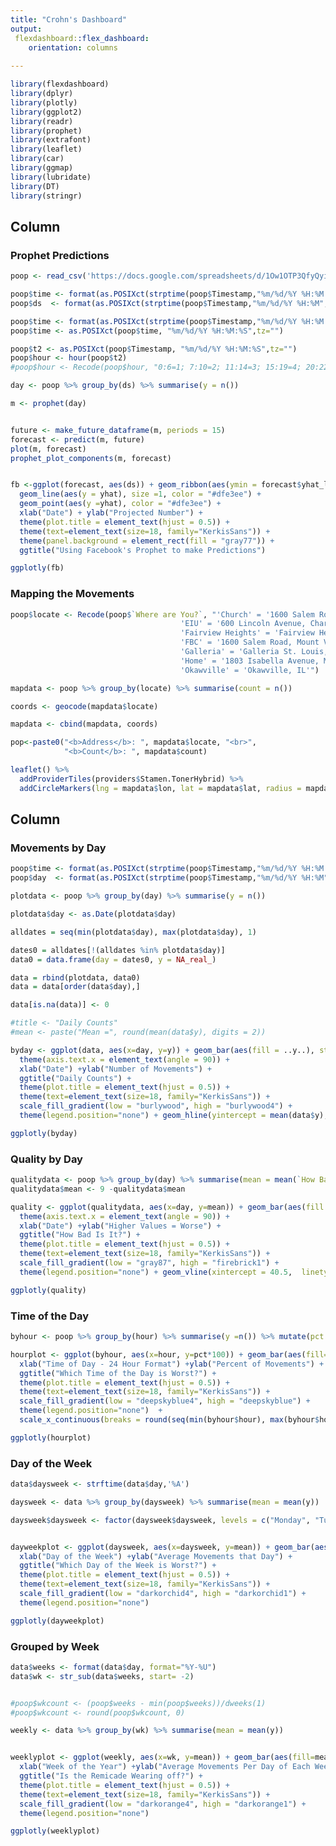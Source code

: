 ```yaml
---
title: "Crohn's Dashboard"
output: 
 flexdashboard::flex_dashboard:
    orientation: columns
    
---
```


```r
library(flexdashboard)
library(dplyr)
library(plotly)
library(ggplot2)
library(readr)
library(prophet)
library(extrafont)
library(leaflet)
library(car)
library(ggmap)
library(lubridate)
library(DT)
library(stringr)
```


Column {data-width=600}
-----------------------------------------------------------------------

### Prophet Predictions

```r
poop <- read_csv('https://docs.google.com/spreadsheets/d/1Ow1OTP3QfyQyi1K2jeyqjv5eg_AzqF36Tn3sn5NSQQw/pub?gid=444517334&single=true&output=csv')

poop$time <- format(as.POSIXct(strptime(poop$Timestamp,"%m/%d/%Y %H:%M:%S",tz="")) ,format = "%H:%M:%S")
poop$ds  <- format(as.POSIXct(strptime(poop$Timestamp,"%m/%d/%Y %H:%M",tz="")) ,format = "%Y-%m-%d")

poop$time <- format(as.POSIXct(strptime(poop$Timestamp,"%m/%d/%Y %H:%M:%S",tz="")) ,format = "%H:%M:%S")
poop$time <- as.POSIXct(poop$time, "%m/%d/%Y %H:%M:%S",tz="")

poop$t2 <- as.POSIXct(poop$Timestamp, "%m/%d/%Y %H:%M:%S",tz="")
poop$hour <- hour(poop$t2)
#poop$hour <- Recode(poop$hour, "0:6=1; 7:10=2; 11:14=3; 15:19=4; 20:22=5; 23:24=1")

day <- poop %>% group_by(ds) %>% summarise(y = n())

m <- prophet(day)


future <- make_future_dataframe(m, periods = 15)
forecast <- predict(m, future)
plot(m, forecast)
prophet_plot_components(m, forecast)


fb <-ggplot(forecast, aes(ds)) + geom_ribbon(aes(ymin = forecast$yhat_lower, ymax = forecast$yhat_upper), fill = "#3b5998") +
  geom_line(aes(y = yhat), size =1, color = "#dfe3ee") +
  geom_point(aes(y =yhat), color = "#dfe3ee") +  
  xlab("Date") + ylab("Projected Number") +
  theme(plot.title = element_text(hjust = 0.5)) +
  theme(text=element_text(size=18, family="KerkisSans")) +
  theme(panel.background = element_rect(fill = "gray77")) +
  ggtitle("Using Facebook's Prophet to make Predictions")
```

```r
ggplotly(fb)
```

### Mapping the Movements

```r
poop$locate <- Recode(poop$`Where are You?`, "'Church' = '1600 Salem Road, Mount Vernon IL'; 
                                      'EIU' = '600 Lincoln Avenue, Charleston IL';
                                      'Fairview Heights' = 'Fairview Heights, IL';
                                      'FBC' = '1600 Salem Road, Mount Vernon IL';
                                      'Galleria' = 'Galleria St. Louis, MO';
                                      'Home' = '1803 Isabella Avenue, Mt Vernon IL';
                                      'Okawville' = 'Okawville, IL'")

mapdata <- poop %>% group_by(locate) %>% summarise(count = n())        

coords <- geocode(mapdata$locate)

mapdata <- cbind(mapdata, coords)

pop<-paste0("<b>Address</b>: ", mapdata$locate, "<br>",
            "<b>Count</b>: ", mapdata$count)

leaflet() %>% 
  addProviderTiles(providers$Stamen.TonerHybrid) %>% 
  addCircleMarkers(lng = mapdata$lon, lat = mapdata$lat, radius = mapdata$count, popup = pop)

```


Column {.tabset .tabset-fade data-width=400}
-----------------------------------------------------------------------

### Movements by Day
```r
poop$time <- format(as.POSIXct(strptime(poop$Timestamp,"%m/%d/%Y %H:%M:%S",tz="")) ,format = "%H:%M:%S")
poop$day  <- format(as.POSIXct(strptime(poop$Timestamp,"%m/%d/%Y %H:%M",tz="")) ,format = "%Y-%m-%d")

plotdata <- poop %>% group_by(day) %>% summarise(y = n())

plotdata$day <- as.Date(plotdata$day)

alldates = seq(min(plotdata$day), max(plotdata$day), 1)

dates0 = alldates[!(alldates %in% plotdata$day)]
data0 = data.frame(day = dates0, y = NA_real_)

data = rbind(plotdata, data0)
data = data[order(data$day),]

data[is.na(data)] <- 0

#title <- "Daily Counts"
#mean <- paste("Mean =", round(mean(data$y), digits = 2))

byday <- ggplot(data, aes(x=day, y=y)) + geom_bar(aes(fill = ..y..), stat = "identity") +  
  theme(axis.text.x = element_text(angle = 90)) + 
  xlab("Date") +ylab("Number of Movements") +
  ggtitle("Daily Counts") + 
  theme(plot.title = element_text(hjust = 0.5)) +
  theme(text=element_text(size=18, family="KerkisSans")) + 
  scale_fill_gradient(low = "burlywood", high = "burlywood4") + 
  theme(legend.position="none") + geom_hline(yintercept = mean(data$y),  linetype = "longdash") 

ggplotly(byday)


```

### Quality by Day 

```r
qualitydata <- poop %>% group_by(day) %>% summarise(mean = mean(`How Bad Is It?`))
qualitydata$mean <- 9 -qualitydata$mean

quality <- ggplot(qualitydata, aes(x=day, y=mean)) + geom_bar(aes(fill = ..y..), stat = "identity") +  
  theme(axis.text.x = element_text(angle = 90)) + 
  xlab("Date") +ylab("Higher Values = Worse") +
  ggtitle("How Bad Is It?") + 
  theme(plot.title = element_text(hjust = 0.5)) +
  theme(text=element_text(size=18, family="KerkisSans")) + 
  scale_fill_gradient(low = "gray87", high = "firebrick1") + 
  theme(legend.position="none") + geom_vline(xintercept = 40.5,  linetype = "longdash")

ggplotly(quality)

```

### Time of the Day
```r

byhour <- poop %>% group_by(hour) %>% summarise(y =n()) %>% mutate(pct = y/sum(y))

hourplot <- ggplot(byhour, aes(x=hour, y=pct*100)) + geom_bar(aes(fill=pct), stat="identity") +  
  xlab("Time of Day - 24 Hour Format") +ylab("Percent of Movements") +
  ggtitle("Which Time of the Day is Worst?") + 
  theme(plot.title = element_text(hjust = 0.5)) +
  theme(text=element_text(size=18, family="KerkisSans")) + 
  scale_fill_gradient(low = "deepskyblue4", high = "deepskyblue") + 
  theme(legend.position="none")  +
  scale_x_continuous(breaks = round(seq(min(byhour$hour), max(byhour$hour), by = 1),1))

ggplotly(hourplot)
```

### Day of the Week
```r
data$daysweek <- strftime(data$day,'%A')

daysweek <- data %>% group_by(daysweek) %>% summarise(mean = mean(y)) 

daysweek$daysweek <- factor(daysweek$daysweek, levels = c("Monday", "Tuesday", "Wednesday", "Thursday", "Friday", "Saturday", "Sunday"))


dayweekplot <- ggplot(daysweek, aes(x=daysweek, y=mean)) + geom_bar(aes(fill=mean), stat="identity") +  
  xlab("Day of the Week") +ylab("Average Movements that Day") +
  ggtitle("Which Day of the Week is Worst?") + 
  theme(plot.title = element_text(hjust = 0.5)) +
  theme(text=element_text(size=18, family="KerkisSans")) + 
  scale_fill_gradient(low = "darkorchid4", high = "darkorchid1") + 
  theme(legend.position="none")  

ggplotly(dayweekplot)
```

### Grouped by Week
```r

data$weeks <- format(data$day, format="%Y-%U")
data$wk <- str_sub(data$weeks, start= -2)


#poop$wkcount <- (poop$weeks - min(poop$weeks))/dweeks(1)
#poop$wkcount <- round(poop$wkcount, 0)

weekly <- data %>% group_by(wk) %>% summarise(mean = mean(y)) 


weeklyplot <- ggplot(weekly, aes(x=wk, y=mean)) + geom_bar(aes(fill=mean), stat="identity") +  
  xlab("Week of the Year") +ylab("Average Movements Per Day of Each Week") +
  ggtitle("Is the Remicade Wearing off?") + 
  theme(plot.title = element_text(hjust = 0.5)) +
  theme(text=element_text(size=18, family="KerkisSans")) + 
  scale_fill_gradient(low = "darkorange4", high = "darkorange1") + 
  theme(legend.position="none")  

ggplotly(weeklyplot)
```

